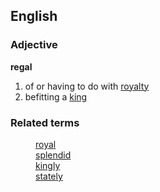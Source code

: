 ==English==
===Adjective===
'''regal'''
# of or having to do with [[royalty]]
# befitting a [[king]]

===Related terms===
:[[royal]]
:[[splendid]]
:[[kingly]]
:[[stately]]